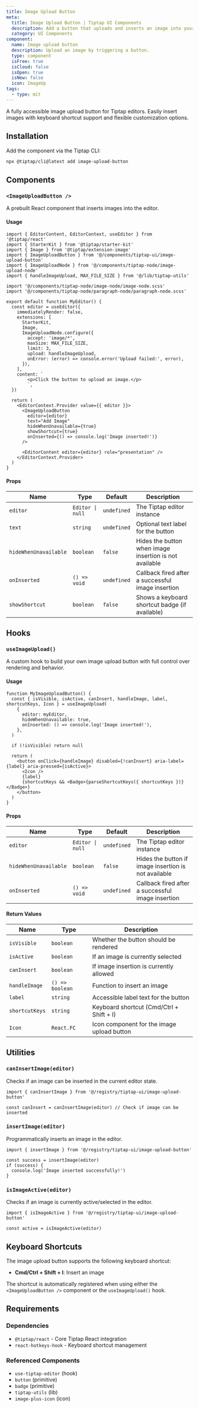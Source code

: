 ```yaml
---
title: Image Upload Button
meta:
  title: Image Upload Button | Tiptap UI Components
  description: Add a button that uploads and inserts an image into your Tiptap editor. More in the documentation!
  category: UI Components
component:
  name: Image upload button
  description: Upload an image by triggering a button.
  type: component
  isFree: true
  isCloud: false
  isOpen: true
  isNew: false
  icon: ImageUp
tags:
  - type: mit
---
```



A fully accessible image upload button for Tiptap editors. Easily insert images with keyboard shortcut support and flexible customization options.

<CodeDemo isScrollable src="https://template.tiptap.dev/preview/tiptap-ui/image-upload-button" />

## Installation

Add the component via the Tiptap CLI:

```bash
npx @tiptap/cli@latest add image-upload-button
```

## Components

### `<ImageUploadButton />`

A prebuilt React component that inserts images into the editor.

#### Usage

```tsx
import { EditorContent, EditorContext, useEditor } from '@tiptap/react'
import { StarterKit } from '@tiptap/starter-kit'
import { Image } from '@tiptap/extension-image'
import { ImageUploadButton } from '@/components/tiptap-ui/image-upload-button'
import { ImageUploadNode } from '@/components/tiptap-node/image-upload-node'
import { handleImageUpload, MAX_FILE_SIZE } from '@/lib/tiptap-utils'

import '@/components/tiptap-node/image-node/image-node.scss'
import '@/components/tiptap-node/paragraph-node/paragraph-node.scss'

export default function MyEditor() {
  const editor = useEditor({
    immediatelyRender: false,
    extensions: [
      StarterKit,
      Image,
      ImageUploadNode.configure({
        accept: 'image/*',
        maxSize: MAX_FILE_SIZE,
        limit: 3,
        upload: handleImageUpload,
        onError: (error) => console.error('Upload failed:', error),
      }),
    ],
    content: `
        <p>Click the button to upload an image.</p>
        `,
  })

  return (
    <EditorContext.Provider value={{ editor }}>
      <ImageUploadButton
        editor={editor}
        text="Add Image"
        hideWhenUnavailable={true}
        showShortcut={true}
        onInserted={() => console.log('Image inserted!')}
      />

      <EditorContent editor={editor} role="presentation" />
    </EditorContext.Provider>
  )
}
```

#### Props

| Name                  | Type             | Default     | Description                                            |
| --------------------- | ---------------- | ----------- | ------------------------------------------------------ |
| `editor`              | `Editor \| null` | `undefined` | The Tiptap editor instance                             |
| `text`                | `string`         | `undefined` | Optional text label for the button                     |
| `hideWhenUnavailable` | `boolean`        | `false`     | Hides the button when image insertion is not available |
| `onInserted`          | `() => void`     | `undefined` | Callback fired after a successful image insertion      |
| `showShortcut`        | `boolean`        | `false`     | Shows a keyboard shortcut badge (if available)         |

## Hooks

### `useImageUpload()`

A custom hook to build your own image upload button with full control over rendering and behavior.

#### Usage

```tsx
function MyImageUploadButton() {
  const { isVisible, isActive, canInsert, handleImage, label, shortcutKeys, Icon } = useImageUpload(
    {
      editor: myEditor,
      hideWhenUnavailable: true,
      onInserted: () => console.log('Image inserted!'),
    },
  )

  if (!isVisible) return null

  return (
    <button onClick={handleImage} disabled={!canInsert} aria-label={label} aria-pressed={isActive}>
      <Icon />
      {label}
      {shortcutKeys && <Badge>{parseShortcutKeys({ shortcutKeys })}</Badge>}
    </button>
  )
}
```

#### Props

| Name                  | Type             | Default     | Description                                          |
| --------------------- | ---------------- | ----------- | ---------------------------------------------------- |
| `editor`              | `Editor \| null` | `undefined` | The Tiptap editor instance                           |
| `hideWhenUnavailable` | `boolean`        | `false`     | Hides the button if image insertion is not available |
| `onInserted`          | `() => void`     | `undefined` | Callback fired after a successful image insertion    |

#### Return Values

| Name           | Type            | Description                                |
| -------------- | --------------- | ------------------------------------------ |
| `isVisible`    | `boolean`       | Whether the button should be rendered      |
| `isActive`     | `boolean`       | If an image is currently selected          |
| `canInsert`    | `boolean`       | If image insertion is currently allowed    |
| `handleImage`  | `() => boolean` | Function to insert an image                |
| `label`        | `string`        | Accessible label text for the button       |
| `shortcutKeys` | `string`        | Keyboard shortcut (Cmd/Ctrl + Shift + I)   |
| `Icon`         | `React.FC`      | Icon component for the image upload button |

## Utilities

### `canInsertImage(editor)`

Checks if an image can be inserted in the current editor state.

```tsx
import { canInsertImage } from '@/registry/tiptap-ui/image-upload-button'

const canInsert = canInsertImage(editor) // Check if image can be inserted
```

### `insertImage(editor)`

Programmatically inserts an image in the editor.

```tsx
import { insertImage } from '@/registry/tiptap-ui/image-upload-button'

const success = insertImage(editor)
if (success) {
  console.log('Image inserted successfully!')
}
```

### `isImageActive(editor)`

Checks if an image is currently active/selected in the editor.

```tsx
import { isImageActive } from '@/registry/tiptap-ui/image-upload-button'

const active = isImageActive(editor)
```

## Keyboard Shortcuts

The image upload button supports the following keyboard shortcut:

- **Cmd/Ctrl + Shift + I**: Insert an image

The shortcut is automatically registered when using either the `<ImageUploadButton />` component or the `useImageUpload()` hook.

## Requirements

### Dependencies

- `@tiptap/react` - Core Tiptap React integration
- `react-hotkeys-hook` - Keyboard shortcut management

### Referenced Components

- `use-tiptap-editor` (hook)
- `button` (primitive)
- `badge` (primitive)
- `tiptap-utils` (lib)
- `image-plus-icon` (icon)
